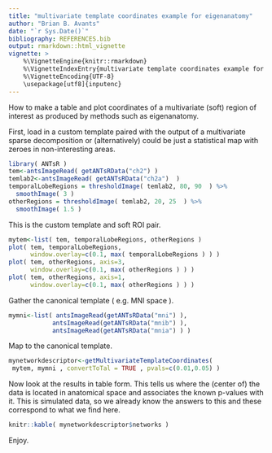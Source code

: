 ```yaml
---
title: "multivariate template coordinates example for eigenanatomy"
author: "Brian B. Avants"
date: "`r Sys.Date()`"
bibliography: REFERENCES.bib
output: rmarkdown::html_vignette
vignette: >
    %\VignetteEngine{knitr::rmarkdown}
    %\VignetteIndexEntry{multivariate template coordinates example for eigenanatomy}
    %\VignetteEncoding{UTF-8}
    \usepackage[utf8]{inputenc}
---
```


How to make a table and plot coordinates of a multivariate (soft) region of interest as produced
by methods such as eigenanatomy.


First, load in a custom template paired with the output of a multivariate sparse decomposition or (alternatively) could be just a statistical map with zeroes in non-interesting areas.

```r
library( ANTsR )
tem<-antsImageRead( getANTsRData("ch2") )
temlab2<-antsImageRead( getANTsRData("ch2a")  )
temporalLobeRegions = thresholdImage( temlab2, 80, 90  ) %>%
  smoothImage( 3 )
otherRegions = thresholdImage( temlab2, 20, 25  ) %>%
  smoothImage( 1.5 )
```

This is the custom template and soft ROI pair.

```r
mytem<-list( tem, temporalLobeRegions, otherRegions )
plot( tem, temporalLobeRegions,
      window.overlay=c(0.1, max( temporalLobeRegions ) ) )
plot( tem, otherRegions, axis=3,
      window.overlay=c(0.1, max( otherRegions ) ) )
plot( tem, otherRegions, axis=1,
      window.overlay=c(0.1, max( otherRegions ) ) )
```

Gather the canonical template ( e.g. MNI space ).

```r
mymni<-list( antsImageRead(getANTsRData("mni") ),
            antsImageRead(getANTsRData("mnib") ),
            antsImageRead(getANTsRData("mnia") ) )
```


Map to the canonical template.

```r
mynetworkdescriptor<-getMultivariateTemplateCoordinates(
 mytem, mymni , convertToTal = TRUE , pvals=c(0.01,0.05) )
```

Now look at the results in table form.  This tells us where the (center of) the data is located in anatomical space and associates the known p-values with it.  This is simulated data, so we already
know the answers to this and these correspond to what we find here.

```r
knitr::kable( mynetworkdescriptor$networks )
```

Enjoy.
